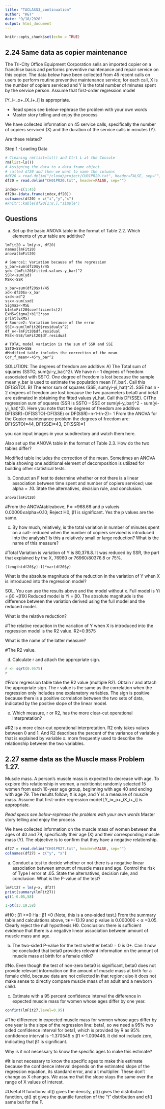 ```yaml
---
title: "TACLASS3_continuation"
author: "RGT"
date: "9/18/2020"
output: html_document
---
```


```r
knitr::opts_chunk$set(echo = TRUE)
```

## 2.24 Same data as copier maintenance
The Tri-City Office Equipment Corporation sells an imported copier on a franchise basis and performs preventive maintenance and repair service on this copier. The data below have been collected from 45 recent calls on users to perform routine preventive maintenance service; for each call, X is the number of copiers serviced and Y is the total number of minutes spent by the service person. Assume that first-order regression model 

\[Y_i=\beta_o+\beta_iX_i+\varepsilon_i\] is appropriate.

* Read specs see below-rephrase the problem with your own words
* Master story telling and enjoy the process

We have collected information on 45 service calls, specifically the number of copiers serviced (X) and the duration of the service calls in minutes (Y).

Are these related?

Step 1.-Loading Data
```r
# Cleaning rm(list=ls()) and Ctrl L at the Console
rm(list=ls())
# Assigning the data to a data frame object
# called df20 and then we want to name the columns
#df20 = read.delim("/cloud/project/CH01PR20.txt", header=FALSE, sep="")
df20 = read.delim("CH01PR20.txt", header=FALSE, sep="")

index<-c(1:45)
df20<-(data.frame(index,df20))
colnames(df20) = c("i","y","x")
#knitr::kable(df20[1:8,],"simple")
```

## Questions
a. Set up the basic ANOVA table in the format of Table 2.2. Which elements of your table are additive? 
```problem
lmFit20 = lm(y~x, df20)
names(lmFit20)
anova(lmFit20)

# Source1: Variation because of the regression
y_bar=sum(df20$y)/45
yd<-(lmFit20$fitted.values-y_bar)^2
SSR<-sum(yd)
MSR<-SSR

x_bar=sum(df20$x)/45
xd<-df20$x-x_bar
sxd<-xd^2
ssx<-sum(sxd)
Sigma2<-MSE
b1=lmFit20$coefficients[2]
ExMS=Sigma2+b1^2*ssx
print(ExMS)
# Source2: Variation because of the error
SSE<-sum(lmFit20$residuals^2)
df_e<-lmFit20$df.residual
MSE<-SSE/lmFit20$df.residual

# TOTAL model variation is the sum of SSR and SSE
SSTO=SSR+SSE
#Modified table includes the correction of the mean
Cor_f_mean<-45*y_bar^2
```
SOLUTION: The degrees of freedom are additive: A) The Total sum of squares (SSTO,  sum(yi-y_bar)^2). We have n - 1 degrees of freedom associated with SSTO. One degree of freedom is lost because the sample mean y_bar is used to estimate the population mean (Y_bar). Call this DF(SSTO). B) The error sum of squares (SSE, sum(yi-yi_hat)^2). SSE has n - 2 degrees of freedom are lost because the two parameters beta0 and beta1 are estimated in obtaining the fitted values yi_hat. Call this DF(SSE). C)The regression sum of squares (SSR is  SSTO – SSE or sum(yi-y_bar)^2 - sum(yi-yi_hat)^2). Here you note that the degrees of freedom are additive: DF(SSR)=DF(SSTO)-DF(SSE) or DF(SSR)=n-1-(n-2)= 1 From the ANOVA for the Copier maintenance problem the degrees of freedom are: DF(SSTO)=44, DF(SSE)=43, DF(SSR)=1

you can input images in your subdirectory and watch them here.

Also set up the ANOVA table in the format of Table 2.3. How do the two tables differ?

Modified table includes the correction of the mean. Sometimes an ANOVA table showing one additional element of decomposition is utilized for building other statistical tests. 

b. Conduct an F test to determine whether or not there is a linear association between time spent and number of copiers serviced; use alpha = .10. State the alternatives, decision rule, and conclusion.
```problem
anova(lmFit20)
```
#From the ANOVAtableabove, F∗ =968.66 and p valueis 0.00000≤alpha=0.10; Reject H0, β1 is signiﬁcant. Yes the p values are the same. 

c. By how much, relatively, is the total variation in number of minutes spent on a call- reduced when the number of copiers serviced is introduced into the analysis? Is this a relatively small or large reduction? What is the name of this measure?

#Total Variation is variation of Y is 80,376.8. It was reduced by SSR, the part that explained by the X, 76960 or 76960/80376.8 or 75%.
```problem
(length(df20$y)-1)*var(df20$y)
```
What is the absolute magnitude of the reduction in the variation of Y when X is introduced into the regression model?

SOL. You can use the results above and the model without x. Full model is Yi = β0 +β1Xi Reduced model is Yi = β0. The absolute magnitude is the difference between the variation derived using the full model and the reduced model. 

What is the relative reduction?

#The relative reduction in the variation of Y when X is introduced into the regression model is the R2 value. R2=0.9575

What is the name of the latter measure?

#The R2 value.

d. Calculate r and attach the appropriate sign.
```r
r <- sqrt(0.9575)
r
```
#From regression table take the R2 value (multiple R2). Obtain r and attach the appropriate sign. The r value is the same as the correlation when the regression only includes one explanatory variables. The sign is positive because there is a positive correlation between the two sets of data, indicated by the positive slope of the linear model.

e. Which measure, r or R2, has the more clear-cut operational interpretation?

#R2 is a more clear-cut operational interpretation. R2 only takes values between 0 and 1. And R2 describes the percent of the variance of variable y that is explained by variable x. more frequently used to describe the relationship between the two variables.



## 2.27 same data as the Muscle mass Problem 1.27.
Muscle mass. A person's muscle mass is expected to decrease with age. To explore this relationship in women, a nutritionist randomly selected 15 women from each 10-year age group, beginning with age 40 and ending with age 79. The results follow; X is age, and Y is a measure of muscle mass. Assume that first-order regression model
\[Y_i=\beta_o+\beta_iX_i+\varepsilon_i\] is appropriate.

*Read specs see below-rephrase the problem with your own words
*Master story telling and enjoy the process

We have collected information on the muscle mass of women between the ages of 40 and 79, specifically their age (X) and their corresponding muscle mass (Y).
The objective is to confirm that they have a negative relationship.

```r

df27 = read.delim("CH01PR27.txt", header=FALSE, sep="")
colnames(df27) = c("y", "x")

```

a. Conduct a test to decide whether or not there is a negative linear association between amount of muscle mass and age.
Control the risk of Type I error at .05.
State the alternatives, decision rule, and conclusion.
What is the P-value of the test?
```r

lmFit27 = lm(y~x, df27)
print(summary(lmFit27))
qt(1-0.05,58)

1-pt(13.19,58)
```
#H0 : β1 >=0    Ha : β1 <0 (Note, this is a one-sided test.) From the summary table and calculations above, t∗=-13.19 and p value is 0.000000 < α =0.05. Clearly reject the null hypothesis H0. Conclusion: there is sufficient evidence that there is a negative linear association between amount of muscle mass and age.

b. The two-sided P-value for the test whether beta0 = 0 is 0+.
Can it now be concluded that beta0 provides relevant information on the amount of muscle mass at birth for a female child?

#No. Even though the test of non-zero beta0 is significant, beta0 does not provide relevant information on the amount of muscle mass at birth for a female child, because data are not collected in that region; also it does not make sense to directly compare muscle mass of an adult and a newborn child.

c. Estimate with a 95 percent confidence interval the difference in expected muscle mass for women whose ages differ by one year.
```r

confint(lmFit27,level=0.95)

```
#The difference in expected muscle mass for women whose ages differ by one year is the slope of the regression line: beta1, so we need a 95% two sided confidence interval for beta1, which is provided by R as 95% conﬁdence interval is -1.370545 ≤ β1 ≤-1.009446. It did not include zero, indicating that β1 is signiﬁcant. 

Why is it not necessary to know the specific ages to make this estimate?

#It is not necessary to know the specific ages to make this estimate because the confidence interval depends on the estimated slope of the regression equation, its standard error, and a t multiplier. These don't change as X changes. We assume that the slope stays the same over the range of X values of interest.

#Useful R functions: dt() gives the density, pt() gives the distribution function, qt() qt gives the quantile function of the "t" distribution and qf() same but for the F.
